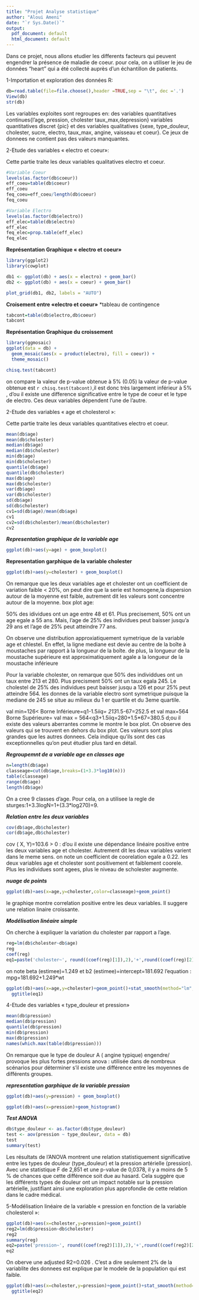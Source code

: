 ```yaml
---
title: "Projet Analyse statistique"
author: "Aloui Ameni"
date: "`r Sys.Date()`"
output:
  pdf_document: default
  html_document: default
---
```


Dans ce projet, nous allons etudier les differents facteurs qui peuvent engendrer la présence de maladie de coeur. pour cela, on a utiliser le jeu de données “heart” qui a été collecté auprès d’un échantillon de patients.

1-Importation et exploration des données R:


```r
db=read.table(file=file.choose(),header =TRUE,sep = "\t", dec ='.')
View(db)
str(db)
```
Les variables exploites sont regroupes en:
des variables quantitatives continues{l'age, pression, cholester taux_max,depression} variables quantitatives discret {pic} et des variables qualitatives {sexe, type_douleur, cholester, sucre, electro, taux_max, angine, vaisseau et coeur}.
Ce jeux de donnees ne contient pas des valeurs manquantes.


2-Etude des variables « electro et coeur»:

Cette partie traite les deux variables qualitatives electro et coeur.

```r
#Variable Coeur
levels(as.factor(db$coeur))
eff_coeu=table(db$coeur)
eff_coeu
feq_coeu=eff_coeu/length(db$coeur)
feq_coeu

#Variable Electro
levels(as.factor(db$electro))
eff_elec=table(db$electro)
eff_elec
feq_elec=prop.table(eff_elec)
feq_elec
```

**Représentation Graphique « electro et coeur»**

```r
library(ggplot2)
library(cowplot)

db1 <- ggplot(db) + aes(x = electro) + geom_bar()
db2 <- ggplot(db) + aes(x = coeur) + geom_bar()

plot_grid(db1, db2, labels = "AUTO")


```

**Croisement entre «electro et coeur»**
*tableau de contingence

```r
tabcont=table(db$electro,db$coeur)
tabcont
```

**Représentation Graphique du croissement**

```r
library(ggmosaic)
ggplot(data = db) +
  geom_mosaic(aes(x = product(electro), fill = coeur)) +
  theme_mosaic()

```

```r
chisq.test(tabcont)
```

on compare la valeur de p-value obtenue à 5% (0.05)
la valeur de p-value obtenue est  `r chisq.test(tabcont)`,il est donc très largement inférieur à 5% , d'ou il existe une difference significative entre le type de coeur et le type de electro. Ces deux variables dépendent l'une de l'autre. 

2-Etude des variables « age et cholesterol »:

Cette partie traite les deux variables quantitatives electro et coeur.

```r
mean(db$age)
mean(db$cholester)
median(db$age)
median(db$cholester)
min(db$age)
min(db$cholester)
quantile(db$age)
quantile(db$cholester)
max(db$age)
max(db$cholester)
var(db$age)
var(db$cholester)
sd(db$age)
sd(db$cholester)
cv1=sd(db$age)/mean(db$age)
cv1
cv2=sd(db$cholester)/mean(db$cholester)
cv2

```

***Representation graphique de la variable age***

```r
ggplot(db)+aes(y=age) + geom_boxplot()

```
**Representation garphique de la variable cholester**

```r
ggplot(db)+aes(y=cholester) + geom_boxplot()
```

On remarque que les deux variables age et cholester ont un coefficient de variation faible < 20%, on peut dire que la serie est homogene,la dispersion autour de la moyenne est faible, autrement dit les valeurs sont concentre autour de la moyenne.
box plot age:

50% des idividues ont un age entre 48 et 61. Plus precisement, 50% ont un age egale a 55 ans. Mais, l'age de 25% des individues peut baisser jusqu'a 29 ans et l'age de 25% peut atteindre 77 ans.

On observe une distribution approxiatiquement symetrique de la variable age et chlestel. En effet, la ligne mediane est devie au centre de la boîte à moustaches par rapport à la longueur de la boîte. de plus, la longueur de la moustache supérieure est approximatiquement agale a la longueur de la moustache inférieure

Pour la variable cholester, on remarque que 50% des individdues ont un taux entre  213 et 280. Plus precisment 50% ont un taux egala 245. Le cholestel de 25% des individues peut baisser jusqu a 126 et pour 25% peut atteindre 564.
les donnes de la variable electro sont symetrique puisque la mediane de 245 se situe au milieux du 1 er quartile et du 3eme quartile.

val min=126< Borne Inférieure=q1-1.5*iiq= 213*1.5-67=252.5 et val max=564 Borne Supérieure= val max = 564<q3+1.5iiq=280+1.5*67=380.5 d;ou il existe des valeurs aberrantes comme le montre le box plot.
On observe des valeurs qui se trouvent en dehors du box plot. Ces valeurs sont plus grandes que les autres donnees. Cela indique qu'ils sont des cas exceptionnelles qu'on peut étudier plus tard en détail.

***Regroupemnt de a variable age en classes age***

```r
n=length(db$age)
classeage=cut(db$age,breaks=(1+3.3*log10(n)))
table(classeage)
range(db$age)
length(db$age)

```
On a cree 9 classes d'age. Pour cela, on a utilisee la regle de sturges:1+3.3logN=1+(3.3*log270)=9.

***Relation entre les deux variables***
```r
cov(db$age,db$cholester)
cor(db$age,db$cholester)
```

cov ( X, Y)=103.6 > 0 : d'ou il existe une dépendance linéaire positive entre les deux variables age et cholester. Autrement dit les deux variables varient dans le meme sens.
on note un coefficient de coorelation egale a 0.22. les deux variables age et cholester sont positivement et faiblement coorele. Plus les individues sont agees, plus le niveau de scholester augmente.

***nuage de points***

```r
ggplot(db)+aes(x=age,y=cholester,color=classeage)+geom_point()

```

le graphiqe montre correlation positive entre les deux variables. Il suggere une relation linaire croissante.


***Modélisation linéaire simple***

On cherche à expliquer la variation du cholester par rapport a l'age.

```r
reg=lm(db$cholester~db$age)
reg
coef(reg)
eq1=paste('cholester~', round((coef(reg)[1]),2),'+',round((coef(reg)[2]),3),'*age')
```

on note beta (estimee)=1.249 et b2 (estimee)=intercept=181.692
l'equation : mpg=181.692+1.249*wt

```r
ggplot(db)+aes(x=age,y=cholester)+geom_point()+stat_smooth(method="lm", se=FALSE)+
  ggtitle(eq1)

```


4-Etude des variables « type_douleur et pression»

```r
mean(db$pression)
median(db$pression)
quantile(db$pression)
min(db$pression)
max(db$pression)
names(which.max(table(db$pression)))


```

On remarque que le type de douleur A ( angine typique) engendre/ provoque les plus fortes pressions
anova : utilisée dans de nombreux scénarios pour déterminer s'il existe une différence entre les moyennes de différents groupes.

***representation garphique de la variable pression***

```r
ggplot(db)+aes(y=pression) + geom_boxplot()
```
```r
ggplot(db)+aes(x=pression)+geom_histogram()
```
***Test ANOVA***

```r
db$type_douleur <- as.factor(db$type_douleur)
test <- aov(pression ~ type_douleur, data = db)
test
summary(test)
```
Les résultats de l'ANOVA montrent une relation statistiquement significative entre les types de douleur (type_douleur) et la pression artérielle (pression). Avec une statistique F de 2,851 et une p-value de 0,0378, il y a moins de 5 % de chances que cette différence soit due au hasard. Cela suggère que les différents types de douleur ont un impact notable sur la pression artérielle, justifiant ainsi une exploration plus approfondie de cette relation dans le cadre médical.

5-Modélisation linéaire de la variable « pression en fonction de la variable cholesterol »:

```r
ggplot(db)+aes(x=cholester,y=pression)+geom_point()
reg2=lm(db$pression~db$cholester)
reg2
summary(reg)
eq2=paste('pression~', round((coef(reg2)[1]),2),'+',round((coef(reg2)[2]),3),'*cholester')
eq2
```

On oberve une adjusted R2=0.026 . C'est a dire seulement 2% de la variablite des donnees est explique par le modele  de la population qui est faible.

```r
ggplot(db)+aes(x=cholester,y=pression)+geom_point()+stat_smooth(method="lm", se=FALSE)+
  ggtitle(eq2)

```

